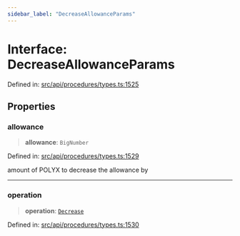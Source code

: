 ```yaml
---
sidebar_label: "DecreaseAllowanceParams"
---
```


# Interface: DecreaseAllowanceParams

Defined in: [src/api/procedures/types.ts:1525](https://github.com/PolymeshAssociation/polymesh-sdk/blob/bee6a2fe7a8ce5db42a6982e793782182cde2153/src/api/procedures/types.ts#L1525)

## Properties

### allowance

> **allowance**: `BigNumber`

Defined in: [src/api/procedures/types.ts:1529](https://github.com/PolymeshAssociation/polymesh-sdk/blob/bee6a2fe7a8ce5db42a6982e793782182cde2153/src/api/procedures/types.ts#L1529)

amount of POLYX to decrease the allowance by

***

### operation

> **operation**: [`Decrease`](../enumerations/AllowanceOperation.mdx#decrease)

Defined in: [src/api/procedures/types.ts:1530](https://github.com/PolymeshAssociation/polymesh-sdk/blob/bee6a2fe7a8ce5db42a6982e793782182cde2153/src/api/procedures/types.ts#L1530)
